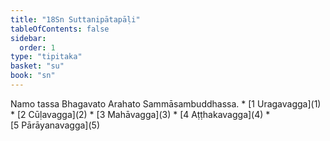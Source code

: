 ```yaml
---
title: "18Sn Suttanipātapāḷi"
tableOfContents: false
sidebar:
  order: 1
type: "tipitaka"
basket: "su"
book: "sn"
---
```


<Paragraph number="1" type="center" book="sn">
Namo tassa Bhagavato Arahato Sammāsambuddhassa.

</Paragraph>

<TableOfContents book="sn" section="18">
* [1 Uragavagga](1)
* [2 Cūḷavagga](2)
* [3 Mahāvagga](3)
* [4 Aṭṭhakavagga](4)
* [5 Pārāyanavagga](5)
</TableOfContents>

